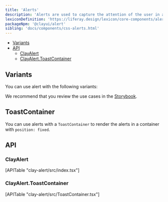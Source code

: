 ```yaml
---
title: 'Alerts'
description: 'Alerts are used to capture the attention of the user in an intrusive way.'
lexiconDefinition: 'https://liferay.design/lexicon/core-components/alerts/'
packageNpm: '@clayui/alert'
sibling: 'docs/components/css-alerts.html'
---
```



<div class="nav-toc-absolute">
<div class="nav-toc">

-   [Variants](#variants)
-   [API](#api)
    -   [ClayAlert](#clayalert)
    -   [ClayAlert.ToastContainer](#clayalert.toastcontainer)

</div>
</div>

## Variants

You can use alert with the following variants:

<Alert />

We recommend that you review the use cases in the <a href="https://storybook-clayui.netlify.com/?path=/story/clayalert--default">Storybook</a>.

## ToastContainer

You can use alerts with a `ToastContainer` to render the alerts in a container with `position: fixed`.

<AlertToastContainer />

## API

### ClayAlert

<div>[APITable "clay-alert/src/index.tsx"]</div>

### ClayAlert.ToastContainer

<div>[APITable "clay-alert/src/ToastContainer.tsx"]</div>
